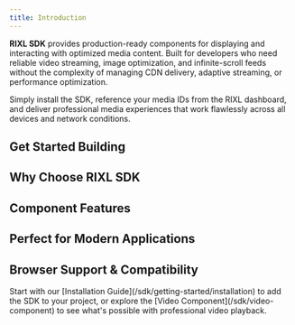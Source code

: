 ```yaml
---
title: Introduction
---
```



**RIXL SDK** provides production-ready components for displaying and interacting with optimized media content. Built for developers who need reliable video streaming, image optimization, and infinite-scroll feeds without the complexity of managing CDN delivery, adaptive streaming, or performance optimization.

Simply install the SDK, reference your media IDs from the RIXL dashboard, and deliver professional media experiences that work flawlessly across all devices and network conditions.

## Get Started Building

<div className="grid gap-6 sm:grid-cols-2 lg:grid-cols-3">
    <InteractiveCard
        title="Getting Started"
        description="Install the SDK and display your first video in under 5 minutes."
        href="/sdk/getting-started/overview"
        icon="BookOpen"
    />
    <InteractiveCard
        title="Video Component"
        description="Rich video player with HLS streaming, subtitles, and quality controls."
        href="/sdk/video-component"
        icon="Video"
    />
    <InteractiveCard
        title="Image Component"
        description="Optimized images with lazy loading and thumbhash placeholders."
        href="/sdk/image-component"
        icon="Image"
    />

[//]: # (<InteractiveCard)

[//]: # (    title="Feed Component")

[//]: # (    description="Infinite-scrolling feeds for social and content discovery experiences.")

[//]: # (    href="/sdk/feed-component/")

[//]: # (    icon="Rss")

[//]: # (/>)
</div>

## Why Choose RIXL SDK

<div className="grid gap-6 sm:grid-cols-2 lg:grid-cols-3 mt-8">
    <InfoCard
        title="TypeScript First"
        description="Complete type safety with comprehensive TypeScript definitions and intelligent IDE autocompletion."
        icon="Code"
    />
    <InfoCard
        title="Zero Configuration"
        description="Works out of the box with sensible defaults. Advanced customization available when you need it."
        icon="Zap"
    />
    <InfoCard
        title="Performance Optimized"
        description="Automatic lazy loading, adaptive streaming, and memory management for smooth user experiences."
        icon="Activity"
    />
    <InfoCard
        title="Accessibility Built-In"
        description="WCAG 2.1 compliant components with proper ARIA attributes and keyboard navigation support."
        icon="Eye"
    />
    <InfoCard
        title="Framework Native"
        description="Designed specifically for React with hooks, context, and modern patterns that feel natural."
        icon="Layers"
    />
    <InfoCard
        title="Production Ready"
        description="Battle-tested components used by millions of users with comprehensive error handling and fallbacks."
        icon="Shield"
    />
</div>

## Component Features

<div className="grid gap-6 sm:grid-cols-2 lg:grid-cols-3 mt-8">
    <InfoCard
        title="Advanced Video Player"
        description="HLS streaming, quality selection, subtitles, audio tracks, Picture-in-Picture, and fullscreen support"
        icon="Play"
    />
    <InfoCard
        title="Smart Image Display"
        description="Automatic format selection (WebP, AVIF), responsive sizing, and beautiful loading placeholders"
        icon="ImageIcon"
    />
    <InfoCard
        title="Infinite Feeds"
        description="Virtualized scrolling, creator feeds, deep linking, and customizable layouts for social experiences"
        icon="RefreshCw"
    />
    <InfoCard
        title="Responsive Design"
        description="Components automatically adapt to screen sizes with mobile-first design and touch-friendly interactions"
        icon="Smartphone"
    />
    <InfoCard
        title="Custom Styling"
        description="Full CSS customization with TailwindCSS support and multiple built-in themes"
        icon="Palette"
    />
</div>

## Perfect for Modern Applications

<div className="grid gap-6 sm:grid-cols-2 lg:grid-cols-3 mt-8">
    <InfoCard
        title="Social Platforms"
        description="Build TikTok-style feeds, Instagram galleries, and YouTube-like experiences with professional media components"
        icon="Users"
    />
    <InfoCard
        title="E-commerce Sites"
        description="Product galleries, promotional videos, and high-quality imagery that loads instantly and converts better"
        icon="ShoppingCart"
    />
    <InfoCard
        title="Educational Apps"
        description="Course videos with subtitles, interactive content feeds, and mobile-optimized learning experiences"
        icon="GraduationCap"
    />
    <InfoCard
        title="Content Management"
        description="Creator dashboards, media libraries, and content discovery interfaces with infinite scroll"
        icon="FileText"
    />
    <InfoCard
        title="Marketing Campaigns"
        description="Landing pages with hero videos, product showcases, and media-rich experiences that engage users"
        icon="Target"
    />
    <InfoCard
        title="Enterprise Applications"
        description="Internal tools, training platforms, and customer portals with reliable media delivery at scale"
        icon="Building"
    />
</div>

## Browser Support & Compatibility

<div className="grid gap-6 sm:grid-cols-2 lg:grid-cols-3 mt-8">
    <InfoCard
        title="Modern Browsers"
        description="Full support for Chrome 88+, Firefox 85+, Safari 14+, and Edge 88+ with all advanced features"
        icon="Monitor"
    />
    <InfoCard
        title="Mobile Optimized"
        description="Native iOS Safari and Android Chrome support with touch gestures and mobile-specific optimizations"
        icon="Smartphone"
    />
    <InfoCard
        title="Graceful Fallbacks"
        description="Automatic degradation for older browsers while maintaining core functionality and accessibility"
        icon="RotateCcw"
    />
</div>

<div className="mt-12">
    <Callout type="tip" title="Ready to build amazing media experiences?">
        Start with our [Installation Guide](/sdk/getting-started/installation) to add the SDK to your project, or explore the [Video Component](/sdk/video-component) to see what's possible with professional video playback.
    </Callout>
</div>